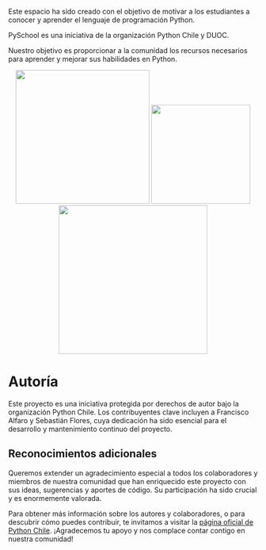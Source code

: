 Este espacio ha sido creado con el objetivo de motivar a los estudiantes a conocer y aprender el lenguaje de programación Python. 

PySchool es una iniciativa de la organización Python Chile y DUOC. 

Nuestro objetivo es proporcionar a la comunidad los recursos necesarios para aprender y mejorar sus habilidades en Python.

<center>
<img src="../../images/pythonchile.png" width="270">
<img src="../../images/cover.png" width="200">
<img src="../../images/DUOC_1.png" width="300">
</center>

# Autoría

Este proyecto es una iniciativa protegida por derechos de autor bajo la organización Python Chile. Los contribuyentes clave incluyen a Francisco Alfaro y Sebastián Flores, cuya dedicación ha sido esencial para el desarrollo y mantenimiento continuo del proyecto.

## Reconocimientos adicionales

Queremos extender un agradecimiento especial a todos los colaboradores y miembros de nuestra comunidad que han enriquecido este proyecto con sus ideas, sugerencias y aportes de código. Su participación ha sido crucial y es enormemente valorada.

Para obtener más información sobre los autores y colaboradores, o para descubrir cómo puedes contribuir, te invitamos a visitar la [página oficial de Python Chile](https://pythonchile.cl). ¡Agradecemos tu apoyo y nos complace contar contigo en nuestra comunidad!